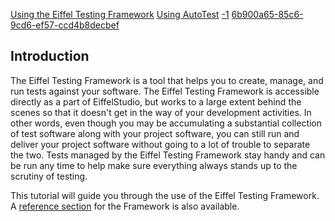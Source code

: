 [[Property:title|Using the Eiffel Testing Framework]]
[[Property:link_title|Using AutoTest]]
[[Property:weight|-1]]
[[Property:uuid|6b900a65-85c6-9cd6-ef57-ccd4b8decbef]]
==Introduction==

The Eiffel Testing Framework is a tool that helps you to create, manage, and run tests against your software. The Eiffel Testing Framework is accessible directly as a part of EiffelStudio, but works to a large extent behind the scenes so that it doesn't get in the way of your development activities. In other words, even though you may be accumulating a substantial collection of test software along with your project software, you can still run and deliver your project software without going to a lot of trouble to separate the two. Tests managed by the Eiffel Testing Framework stay handy and can be run any time to help make sure everything always stands up to the scrutiny of testing. 

This tutorial will guide you through the use of the Eiffel Testing Framework. A [[The Eiffel Testing Framework|reference section]] for the Framework is also available.


{{note|It is recommended, at least on your first viewing of this tutorial, that you take the sections in the order in which they are presented. There are three different types of tests supported by the Eiffel Testing Framework. Each type of test is discussed on its own page. But to avoid repetition, the pages for the second and third types of tests omit some of the detail in the first and assume a familiarity with the example.  }}


{{SeeAlso|<br />[[The Eiffel Testing Framework]] reference }} 




